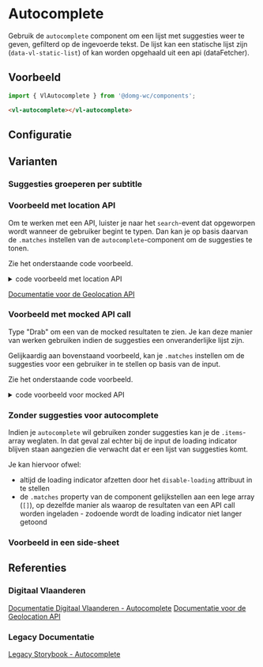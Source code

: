 
# Autocomplete

Gebruik de `autocomplete` component om een lijst met suggesties weer te geven, gefilterd op de ingevoerde tekst. De
lijst kan een statische lijst zijn (`data-vl-static-list`) of kan worden opgehaald uit een api (dataFetcher).


## Voorbeeld

```js
import { VlAutocomplete } from '@domg-wc/components';
```

```html
<vl-autocomplete></vl-autocomplete>
```

<Canvas of={VlAutocompleteStories.AutocompleteDefault} />


## Configuratie

<ArgTypes of={VlAutocompleteStories.AutocompleteDefault} />


## Varianten

### Suggesties groeperen per subtitle

<Canvas of={VlAutocompleteStories.AutocompleteGroupBySubtitle} />

### Voorbeeld met location API

Om te werken met een API, luister je naar het `search`-event dat opgeworpen wordt wanneer de gebruiker begint te typen.
Dan kan je op basis daarvan de `.matches` instellen van de `autocomplete`-component om de suggesties te tonen.

Zie het onderstaande code voorbeeld.

<Canvas of={VlAutocompleteStories.AutocompleteInputAndApiCall} />

<details>
    <summary>code voorbeeld met location API</summary>
    <Source code={autocompleteApiImplementation} language="ts" dark={true} />
</details>

[Documentatie voor de Geolocation API](https://geo.api.vlaanderen.be/geolocation/)

### Voorbeeld met mocked API call

Type "Drab" om een van de mocked resultaten te zien.
Je kan deze manier van werken gebruiken indien de suggesties een onveranderlijke lijst zijn.

Gelijkaardig aan bovenstaand voorbeeld, kan je `.matches` instellen om de suggesties voor een gebruiker in te stellen
op basis van de input.

Zie het onderstaande code voorbeeld.

<Canvas of={VlAutocompleteStories.AutocompleteInputAndMockedApiCall} />

<details>
    <summary>code voorbeeld voor mocked API</summary>
    <Source code={autocompleteMockedApiImplementation} language="ts" dark={true} />
</details>

### Zonder suggesties voor autocomplete

Indien je `autocomplete` wil gebruiken zonder suggesties kan je de `.items`-array weglaten.
In dat geval zal echter bij de input de loading indicator blijven staan aangezien die verwacht dat er een lijst van
suggesties komt.

Je kan hiervoor ofwel:
- altijd de loading indicator afzetten door het `disable-loading` attribuut in te stellen
- de `.matches` property van de component gelijkstellen aan een lege array (`[]`), op dezelfde manier als waarop de
  resultaten van een API call worden ingeladen - zodoende wordt de loading indicator niet langer getoond

<Canvas of={VlAutocompleteStories.AutocompleteWithoutSuggestions} />

### Voorbeeld in een side-sheet

<Canvas of={VlAutocompleteStories.AutocompleteInSideSheet} />


## Referenties

### Digitaal Vlaanderen

[Documentatie Digitaal Vlaanderen - Autocomplete](https://overheid.vlaanderen.be/webuniversum/v3/documentation/js-components/vl-ui-autocomplete)
[Documentatie voor de Geolocation API](https://geo.api.vlaanderen.be/geolocation/)

### Legacy Documentatie

[Legacy Storybook - Autocomplete](https://webcomponenten.omgeving.vlaanderen.be/storybook/?path=/docs/custom-elements-vl-autocomplete--default)
